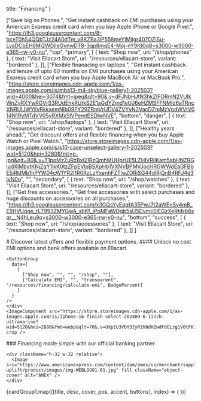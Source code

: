 
  title: "Financing"
}

  ["Save big on Phones.", "Get instant cashback on EMI purchases using your American Express credit card when you buy Apple iPhone or Google Pixel.", "https://lh3.googleusercontent.com/8-bceT0hS4QQbTJz24A0dTm_y8KZBa3lP558meYlMiigr407OZiSu-LyaDCbEH8Mi2WDjIeGvnwDT8-3qp8mqE4-Moj-nY9Kt0q8=s3000-w3000-e365-rw-v0-nu", "top", "primary", [
    {
      text: "Shop now",
      uri: "/shop/phones"
    },
    {
      text: "Visit Ellacart Store",
      uri: "/resources/ellacart-store",
      variant: "bordered"
    },
  ]],
  ["Flexible finanacing on laptops.", "Get instant cashback and tenure of upto 60 months on EMI purchases using your American Express credit card when you buy Apple MacBook Air or MacBook Pro.", "https://store.storeimages.cdn-apple.com/1/as-images.apple.com/is/mba13-m4-skyblue-gallery1-202503?wid=4000&hei=3074&fmt=jpeg&qlt=90&.v=dFJNbHJtN3hkZlFORmN2VUlkWnZyRXYwRGVrS3RUdEhkRUtkS2E1aGdYZmd1eUJ6eHZMSFFNMld6aTRncXNRUlJWYlIvRkkxemNIb09FY29ZRmVrUDV4ZVYvN2VacDZmMzVpdWVtV014N1RyMTdVV05yRXMxSlVPemtESDIwNVE", "bottom", "danger", [
    {
      text: "Shop now",
      uri: "/shop/laptops"
    },
    {
      text: "Visit Ellacart Store",
      uri: "/resources/ellacart-store",
      variant: "bordered"
    },
  ]],
  ["Healthy years ahead.", "Get discount offers and flexible financing when you buy Apple Watch or Pixel Watch.", "https://store.storeimages.cdn-apple.com/1/as-images.apple.com/is/s10-case-unselect-gallery-1-202503?wid=5120&hei=3280&fmt=p-jpg&qlt=80&.v=T1poMzZuRzBxQ1RzQmhMUHprUE5LZHlVRllKam5abHNZRGludXlMbytKNjZqY1lkK0tzZFpEVlpBSXpHb1VXNVBPMVJocHRGWWdEaGFBbE5iRklMb1hPYW04cW1YR2l1R0RzLzYxenhFZTlwZDRjSG44dlRjQnB4RFJ4d3IvN0o", "", "secondary", [
    {
      text: "Shop now",
      uri: "/shop/watches"
    },
    {
      text: "Visit Ellacart Store",
      uri: "/resources/ellacart-store",
      variant: "bordered"
    },
  ]],
  ["Get free accessories.", "Get free accessories with select purchases and huge discounts on accessories on all purchases.", "https://lh3.googleusercontent.com/x3GQsYyEqqfA35PwJ7t2aWEnSy4mB_E5HVUqge_rLT993ZMYGwA_sbKf_iPoMFaWDgb5sU5Dvmc0lEGzXeRhNb8sqr__N4hLeu9o=s3000-w3000-e365-rw-v0-nu", "bottom", "success", [
    {
      text: "Shop now",
      uri: "/shop/accessories"
    },
    {
      text: "Visit Ellacart Store",
      uri: "/resources/ellacart-store",
      variant: "bordered"
    },
  ]]
]

<div className="py-24">
  <Container>

  <div className="flex flex-col gap-16 lg:flex-row items-center">
    <div className="flex flex-col items-center gap-6 flex-1">
    # Discover latest offers and flexible payment options.
    #### Unlock no cost EMI options and bank offers available on Ellacart.
    
    <ButtonGroup
      data={
        [
          ["Shop now", "", "", "/shop", ""],
          ["Calculate EMI", "", "transparent", "/resources/financing/calculate-emi", BadgePercent]
        ]
      }
    />
    </div>
    <ImageComponent src="https://store.storeimages.cdn-apple.com/1/as-images.apple.com/is/iphone-16-finish-select-202409-6-1inch-ultramarine?wid=5120&hei=2880&fmt=webp&qlt=70&.v=UXp1U3VDY3IyR1hNdHZwdFdOLzg1V0tFK1lhSCtYSGRqMUdhR284NTN4L28rSU1jVGx4VGxCNEFSdVNXdG1RdzJrQmVLSXFrTCsvY1VvVmRlZkVnMzJKTG1lVWJJT2RXQWE0Mm9rU1V0V0E5L1ZBdzY3RU1aTVdUR3lMZHFNVzE0RzhwM3RLeUk1S0YzTkJVVmF2Ly9R&traceId=1" crop />
  </div>

  <div className="flex flex-col items-center gap-4 mt-32">
    ### Financing made simple with our official banking partner.

    <div className="h-32 w-32 relative">
      <Image src="https://www.americanexpress.com/content/dam/amex/us/merchant/supplies-uplift/product/images/img-WEBLOGO1-01.jpg" fill className="object-cover" alt="AMEX" />
    </div>
  </div>

  <div className="mt-32 grid grid-cols-1 lg:grid-cols-2 gap-6">
    {cardGroup1.map(([title, desc, cover, pos, accent, buttons], index) => (
      <Card title={title} desc={desc} cover={cover} pos={pos} accent={accent} buttons={buttons} key={index} />
    ))}
  </div>
  
  </Container>
</div>
